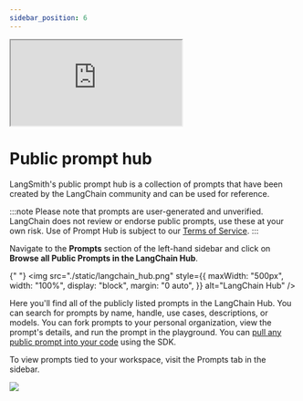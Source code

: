 ```yaml
---
sidebar_position: 6
---
```


<div style={{ maxWidth: "700px", margin: "0 auto" }}>
  <div style={{ position: "relative", paddingBottom: "56.25%", height: 0, marginBottom: "2rem" }}>
    <iframe
      src="https://www.youtube.com/embed/z69cBXTJFZ0"
      title="YouTube video player"
      style={{
        position: "absolute",
        top: 0,
        left: 0,
        width: "100%",
        height: "100%",
        border: 0
      }}
      allow="accelerometer; autoplay; clipboard-write; encrypted-media; gyroscope; picture-in-picture"
      allowFullScreen
    ></iframe>
  </div>

# Public prompt hub

LangSmith's public prompt hub is a collection of prompts that have been created by the LangChain community and can be used for reference.

:::note
Please note that prompts are user-generated and unverified. LangChain does not review or endorse public prompts, use these at your own risk. Use of Prompt Hub is subject to our [Terms of Service](https://www.langchain.com/terms-of-service).
:::

Navigate to the **Prompts** section of the left-hand sidebar and click on **Browse all Public Prompts in the
LangChain Hub**.

{" "}
<img
  src="./static/langchain_hub.png"
  style={{
    maxWidth: "500px",
    width: "100%",
    display: "block",
    margin: "0 auto",
  }}
  alt="LangChain Hub"
/>

Here you'll find all of the publicly listed prompts in the LangChain Hub.
You can search for prompts by name, handle, use cases, descriptions, or models. You can fork prompts to your personal organization, view the prompt's details, and run the prompt in the playground.
You can [pull any public prompt into your code](./manage_prompts_programatically.mdx) using the SDK.

To view prompts tied to your workspace, visit the Prompts tab in the sidebar.

![](./static/prompts_tab.png)

</div>
